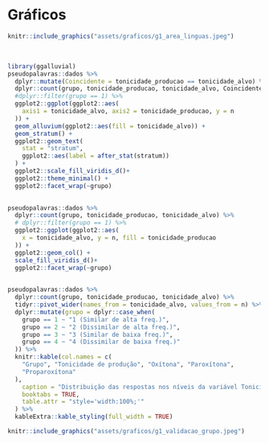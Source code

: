 # Gráficos {#graficos}

```r
knitr::include_graphics("assets/graficos/g1_area_linguas.jpeg")
```
<br>

```r
library(ggalluvial)
pseudopalavras::dados %>% 
  dplyr::mutate(Coincidente = tonicidade_producao == tonicidade_alvo) %>% 
  dplyr::count(grupo, tonicidade_producao, tonicidade_alvo, Coincidente) %>% 
  #dplyr::filter(grupo == 1) %>%
  ggplot2::ggplot(ggplot2::aes(
    axis1 = tonicidade_alvo, axis2 = tonicidade_producao, y = n
  )) +
  geom_alluvium(ggplot2::aes(fill = tonicidade_alvo)) +
  geom_stratum() +
  ggplot2::geom_text(
    stat = "stratum", 
    ggplot2::aes(label = after_stat(stratum))
  ) +
  ggplot2::scale_fill_viridis_d()+
  ggplot2::theme_minimal() +
  ggplot2::facet_wrap(~grupo)
  
```


```r
pseudopalavras::dados %>% 
  dplyr::count(grupo, tonicidade_producao, tonicidade_alvo) %>% 
  # dplyr::filter(grupo == 1) %>% 
  ggplot2::ggplot(ggplot2::aes(
    x = tonicidade_alvo, y = n, fill = tonicidade_producao
  )) +
  ggplot2::geom_col() +
  scale_fill_viridis_d()+
  ggplot2::facet_wrap(~grupo)
  


```


```r
pseudopalavras::dados %>% 
  dplyr::count(grupo, tonicidade_producao, tonicidade_alvo) %>% 
  tidyr::pivot_wider(names_from = tonicidade_alvo, values_from = n) %>% 
  dplyr::mutate(grupo = dplyr::case_when(
    grupo == 1 ~ "1 (Similar de alta freq.)",
    grupo == 2 ~ "2 (Dissimilar de alta freq.)",
    grupo == 3 ~ "3 (Similar de baixa freq.)",
    grupo == 4 ~ "4 (Dissimilar de baixa freq.)"
  )) %>% 
  knitr::kable(col.names = c(
    "Grupo", "Tonicidade de produção", "Oxítona", "Paroxítona",
    "Proparoxítona"
  ),
    caption = "Distribuição das respostas nos níveis da variável Tonicidade de produção.",
    booktabs = TRUE,
    table.attr = "style='width:100%;'"
  ) %>% 
  kableExtra::kable_styling(full_width = TRUE)
```
```r
knitr::include_graphics("assets/graficos/g1_validacao_grupo.jpeg")
```



